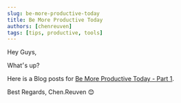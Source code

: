 ```yaml
---
slug: be-more-productive-today
title: Be More Productive Today
authors: [chenreuven]
tags: [tips, productive, tools]
---
```


Hey Guys,

What׳s up?

Here is a Blog posts for [Be More Productive Today - Part 1](https://medium.com/@chen.reuven/be-more-productive-today-bdb2a8931325).

Best Regards,
Chen.Reuven 😊
